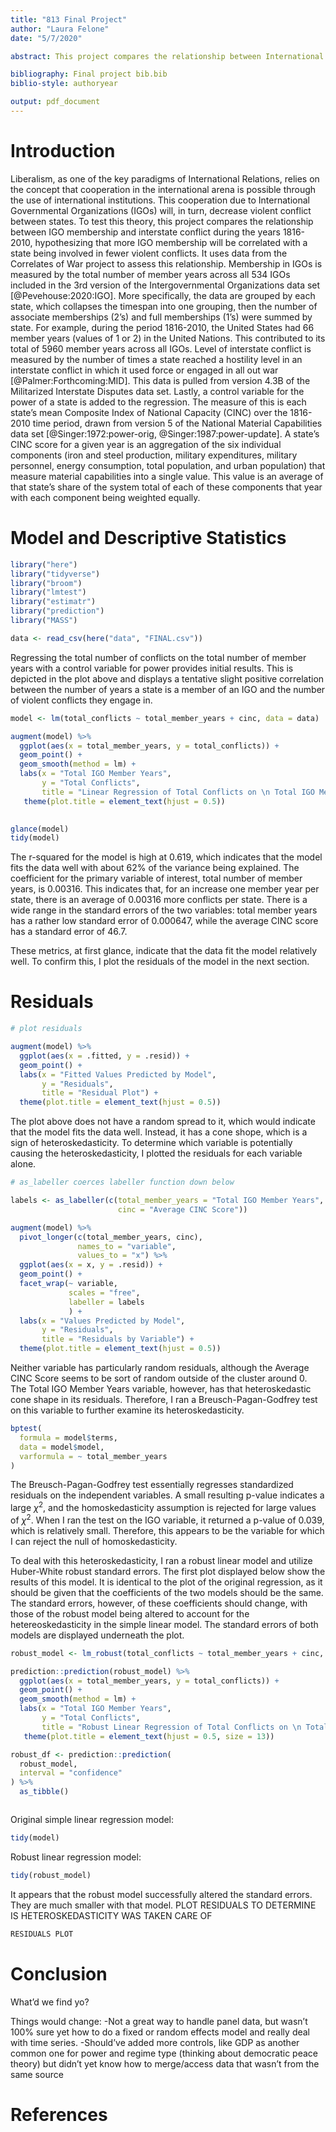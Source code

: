 ```yaml
---
title: "813 Final Project"
author: "Laura Felone"
date: "5/7/2020"

abstract: This project compares the relationship between International Governmental Organization (IGO) membership and engagement in interstate conflict. It uses data from the Correlates of War Project to assess if higher membership in IGOs (measured by the number of member years a state has total for the period 1814-2010) is correlated with the state being involved in fewer conflicts (measured as the number of times a state either used force or engaged in war during the same timespan). [FINDINGS]

bibliography: Final project bib.bib 
biblio-style: authoryear   

output: pdf_document
---
```

# Introduction

Liberalism, as one of the key paradigms of International Relations, relies on the concept that cooperation in the international arena is possible through the use of international institutions. This cooperation due to International Governmental Organizations (IGOs) will, in turn, decrease violent conflict between states. To test this theory, this project compares the relationship between IGO membership and interstate conflict during the years 1816-2010, hypothesizing that more IGO membership will be correlated with a state being involved in fewer violent conflicts. It uses data from the Correlates of War project to assess this relationship. Membership in IGOs is measured by the total number of member years across all 534 IGOs included in the 3rd version of the Intergovernmental Organizations data set [@Pevehouse:2020:IGO]. More specifically, the data are grouped by each state, which collapses the timespan into one grouping, then the number of associate memberships (2's) and full memberships (1's) were summed by state. For example, during the period 1816-2010, the United States had 66 member years (values of 1 or 2) in the United Nations. This contributed to its total of 5960 member years across all IGOs. Level of interstate conflict is measured by the number of times a state reached a hostility level in an interstate conflict in which it used force or engaged in all out war [@Palmer:Forthcoming:MID]. This data is pulled from version 4.3B of the Militarized Interstate Disputes data set. Lastly, a control variable for the power of a state is added to the regression. The measure of this is each state's mean Composite Index of National Capacity (CINC) over the 1816-2010 time period, drawn from version 5 of the National Material Capabilities data set [@Singer:1972:power-orig, @Singer:1987:power-update]. A state's CINC score for a given year is an aggregation of the six individual components (iron and steel production, military expenditures, military personnel, energy consumption, total population, and urban population) that measure material capabilities into a single value. This value is an average of that state's share of the system total of each of these components that year with each component being weighted equally. 


# Model and Descriptive Statistics

```r

library("here")
library("tidyverse")
library("broom")
library("lmtest")    
library("estimatr")  
library("prediction")
library("MASS")

data <- read_csv(here("data", "FINAL.csv"))


```

Regressing the total number of conflicts on the total number of member years with a control variable for power provides initial results. This is depicted in the plot above and displays a tentative slight positive correlation between the number of years a state is a member of an IGO and the number of violent conflicts they engage in. 

```r

model <- lm(total_conflicts ~ total_member_years + cinc, data = data)

augment(model) %>% 
  ggplot(aes(x = total_member_years, y = total_conflicts)) +
  geom_point() + 
  geom_smooth(method = lm) + 
  labs(x = "Total IGO Member Years",
       y = "Total Conflicts", 
       title = "Linear Regression of Total Conflicts on \n Total IGO Member Years 1816-2010") +
   theme(plot.title = element_text(hjust = 0.5))
  
```

```r
glance(model)
tidy(model)

```


The r-squared for the model is high at 0.619, which indicates that the model fits the data well with about 62% of the variance being explained. The coefficient for the primary variable of interest, total number of member years, is 0.00316. This indicates that, for an increase one member year per state, there is an average of 0.00316 more conflicts per state. There is a wide range in the standard errors of the two variables: total member years has a rather low standard error of 0.000647, while the average CINC score has a standard error of 46.7.  


These metrics, at first glance, indicate that the data fit the model relatively well. To confirm this, I plot the residuals of the model in the next section.

# Residuals

```r

# plot residuals 

augment(model) %>% 
  ggplot(aes(x = .fitted, y = .resid)) +
  geom_point() +
  labs(x = "Fitted Values Predicted by Model",
       y = "Residuals", 
       title = "Residual Plot") +
  theme(plot.title = element_text(hjust = 0.5))

```

The plot above does not have a random spread to it, which would indicate that the model fits the data well. Instead, it has a cone shope, which is a sign of heteroskedasticity. To determine which variable is potentially causing the heteroskedasticity, I plotted the residuals for each variable alone. 

```r

# as_labeller coerces labeller function down below

labels <- as_labeller(c(total_member_years = "Total IGO Member Years",
                        cinc = "Average CINC Score"))

augment(model) %>% 
  pivot_longer(c(total_member_years, cinc), 
               names_to = "variable", 
               values_to = "x") %>% 
  ggplot(aes(x = x, y = .resid)) + 
  geom_point() + 
  facet_wrap(~ variable, 
             scales = "free",
             labeller = labels
             ) +
  labs(x = "Values Predicted by Model",
       y = "Residuals", 
       title = "Residuals by Variable") + 
  theme(plot.title = element_text(hjust = 0.5))

```

Neither variable has particularly random residuals, although the Average CINC Score seems to be sort of random outside of the cluster around 0. The Total IGO Member Years variable, however, has that heteroskedastic cone shape in its residuals. Therefore, I ran a Breusch-Pagan-Godfrey test on this variable to further examine its heteroskedasticity. 

```r
bptest(
  formula = model$terms,
  data = model$model,
  varformula = ~ total_member_years
)
```

The Breusch-Pagan-Godfrey test essentially regresses standardized residuals on the independent variables. A small resulting p-value indicates a large $\chi^2$, and the homoskedasticity assumption is rejected for large values of $\chi^2$. When I ran the test on the IGO variable, it returned a p-value of 0.039, which is relatively small. Therefore, this appears to be the variable for which I can reject the null of homoskedasticity. 

To deal with this heteroskedasticity, I ran a robust linear model and utilize Huber-White robust standard errors. The first plot displayed below show the results of this model. It is identical to the plot of the original regression, as it should be given that the coefficients of the two models should be the same. The standard errors, however, of these coefficients should change, with those of the robust model being altered to account for the hetereoskedasticity in the simple linear model. The standard errors of both models are displayed underneath the plot. 


```r
robust_model <- lm_robust(total_conflicts ~ total_member_years + cinc, data = data)

prediction::prediction(robust_model) %>% 
  ggplot(aes(x = total_member_years, y = total_conflicts)) +
  geom_point() + 
  geom_smooth(method = lm) + 
  labs(x = "Total IGO Member Years",
       y = "Total Conflicts", 
       title = "Robust Linear Regression of Total Conflicts on \n Total IGO Member Years 1816-2010") +
   theme(plot.title = element_text(hjust = 0.5, size = 13))

robust_df <- prediction::prediction(
  robust_model, 
  interval = "confidence"
) %>%
  as_tibble()



```

Original simple linear regression model:
```r
tidy(model)
```

Robust linear regression model:
```r
tidy(robust_model)
```

It appears that the robust model successfully altered the standard errors. They are much smaller with that model. 
PLOT RESIDUALS TO DETERMINE IS HETEROSKEDASTICITY WAS TAKEN CARE OF

```r
RESIDUALS PLOT 
```


# Conclusion

What'd we find yo?

Things would change:
-Not a great way to handle panel data, but wasn't 100% sure yet how to do a fixed or random effects model and really deal with time series. 
-Should've added more controls, like GDP as another common one for power and regime type (thinking about democratic peace theory) but didn't yet know how to merge/access data that wasn't from the same source 




# References


